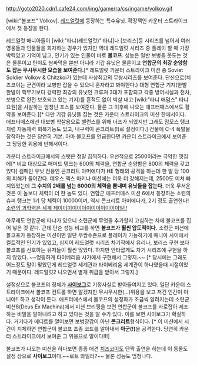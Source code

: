 http://goto2020.cdn1.cafe24.com/img/game/ra/cs/ingame/volkov.gif

[wiki:"볼코프" Volkov]. [[레드얼럿]]에 등장하는 특수유닛. 확장팩인 카운터 스트라이크에서 첫 등장을 한다.

레드얼럿 매니아들이 [wiki:"타냐(레드얼럿)" 타냐]나 [보리스]등 시리즈를 넘어서 여러 영웅들과 인물들을 회자하는 경우가 있지만 역대 레드얼럿 시리즈 중 플레이 할 때 가장 박력있고 기억이 남고, 인기가 있는 인물이 바로 '''볼코프'''. 성능은 일반 보병을 웃도는 것은 물론이고 탄야도 쌈싸먹을 뿐만 아니라 기갑 유닛은 물론이고 '''연합군의 최강 순양함도 잡는 무시무시한 모습을 보여준다.'''[* 레드얼럿 카운터 스트라이크 미션 중 Soviet Soldier Volkov & Chitzkoi가 있는데 사상최고의 무쌍시리즈를 보여준다. 단신으로(치즈코이는 군견이라 보병만 잡을 수 있으니 혼자라고 봐야한다.) 대형 연합군 기지(한발 한발이 핵무기보다 강력한 최강의 유닛인 크루져 3대가 포함되고 각종 방어시설과 전차, 보병으로 완전 보호되고 있는 기지)를 흔적도 없이 박살 내고 [wiki:"타냐 애덤스" 타냐 요원]을 사살하는 엄청난 포스를 보여준다. 물론 그 이후에 나오는 애프터매스에서도 활약을 보여준다.][* 다만 기갑 유닛들 잡는 것은 카운터 스트라이크의 미션 한에서이다. 애프터매스에선 대보병 학살용으로 밸런스를 위해 너프가 되었지만 그래도 맘모스 탱크처럼 자동체력 회복기능도 있고, 내구력이 콘크리트(!)로 설정이다.] 건물에 C-4 폭발물 장착하는 것은 당연히 기본. 아마 볼코프를 언급한다면 카운터 스트라이크에서 보여준 그 당당한 위용에 반해서이다.

카운터 스트라이크에서의 스탯은 정말 끔찍하다. 우선적으로 2500이라는 극악한 맷집에[* 비교 대상으로 매머드 탱크는 600의 체력을, 연합군 순양함은 800의 체력을 갖고 있다] 캠페인 유닛 전용인 콘크리트 아머에다가 HE 형태의 공격을 하는데 한 발 당 100의 피해가 들어간다. 데우스 엑스 마키나 미션에는 더욱 더 강해지는데, 2500도 미쳐 빠져있었는데 '''그 수치의 2배를 넘는 6000의 체력을 뽐내며 유닛들을 잡는다.''' 더욱 무서운 것은 이 놈보다 체력이 더 한 놈도 있다. 연합군 애프터매스 미션 6에서 등장하는 소련의 슈퍼 탱크는 1기 당 체력이 10000이며, 역시 콘크리트 아머에다가, 2기 정도 출연한다! [[독일의 과학력은 세계 제이이이이이이이이이이이이이일!!|소련의 과학력은 세계 제이이이이이이이이이이이이이일!!]] 

아무래도 연합군에 타냐가 있으니 소련군에 무엇을 추가할지 고심하는 차에 볼코프를 집어 넣은 것 같다. 근데 단순 성능 비교를 하면 '''볼코프가 훨씬 압도적이다.''' 소련군 미션에 볼코프가 등장하는 미션이면 일단 무쌍수준으로 플레이가 가능하기에 매니아 사이에서 컬트적인 인기가 있었고, 심지어 레드얼럿 시리즈 차기작에서 유리나, 보리스 구현 보다 볼코프를 선호하는 유저들이 훨씬 많았다. 하지만 안타깝게도 차기 시리즈에 구현을 하지 않았다. ~~엉뚱하게 타이베리움 사가에서 구현해서 그렇지.~~ [* 당시에는 그래도 어느정도 말이 맞았던게 레드얼럿 세계관과 타이베리움 세계관이 하나였을때 시절이었기 때문이다. 레드얼럿2 니오면서 별개 취급을 받아서 그렇지.]

설정상으로 볼코프의 정체가 '''[[사이보그]]'''로 기정사실로 받아들여지고 있다. 일단 카운터 스트라이크에서 볼코프 컨트롤 하면 알겠지만 무시무시한(...)위용을 보고 저건 인간이 아니야!! 하고 생각이 든다. 애프터매스에서 볼코프의 설정화가 조금씩 알려지는데 소련군 미션8(Deus Ex Machina)에서 미션 브리핑을 보면 연합군이 볼코프를 사로잡아 제조하는 비밀을 알아내려고 하고 있다는 것을 알 수가 있다. 이를 보면 사이보그가 확실하다. 거기다가 에디트를 열어보면 보병장갑이 아닌 '''콘크리트'''형식이다. [* 이 미션에서 시간이 지체하면 연합군이 볼코프 조종 코드를 알아내서 '''아군(!)'''을 공격한다. 당연히 카운터 스트라이크에서 보여준 그 위용으로 말이다!!!]

볼코프가 나오는 미션을 하다보면 종종 애견 [[치즈코이]]도 단짝 출연을 하는데 이 동물도 설정 상으로 '''사이보그'''이다.~~로트 와일러?~~ 물론 성능도 엄청나다. 
